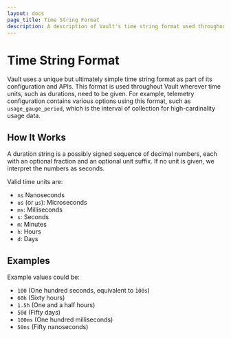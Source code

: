 ```yaml
---
layout: docs
page_title: Time String Format
description: A description of Vault's time string format used throughout its configuration.
---
```


# Time String Format

Vault uses a unique but ultimately simple time string format as part of its configuration and APIs.
This format is used throughout Vault wherever time units, such as durations, need to be given. For
example, telemetry configuration contains various options using this format, such as
`usage_gauge_period`, which is the interval of collection for high-cardinality usage data.

## How It Works

A duration string is a possibly signed sequence of decimal numbers, each with an optional fraction and
an optional unit suffix. If no unit is given, we interpret the numbers as seconds.

Valid time units are:

- `ns` Nanoseconds
- `us` (or `µs`): Microseconds
- `ms`: Milliseconds
- `s`: Seconds
- `m`: Minutes
- `h`: Hours
- `d`: Days

## Examples

Example values could be:

- `100` (One hundred seconds, equivalent to `100s`)
- `60h` (Sixty hours)
- `1.5h` (One and a half hours)
- `50d` (Fifty days)
- `100ms` (One hundred milliseconds)
- `50ns` (Fifty nanoseconds)

